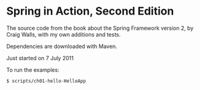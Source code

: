 = Spring in Action, Second Edition =

The source code from the book about the Spring Framework version 2,
by Craig Walls, with my own additions and tests.

Dependencies are downloaded with Maven.

Just started on 7 July 2011

To run the examples:

<pre style="color:blue">
$ scripts/ch01-hello-HelloApp
</pre>

